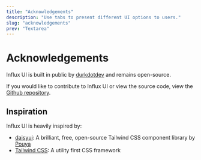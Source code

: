 ```yaml
---
title: "Acknowledgements"
description: "Use tabs to present different UI options to users."
slug: "acknowledgements"
prev: "Textarea"
---
```


# Acknowledgements

Influx UI is built in public by [durkdotdev](https://twitter.com/durkdotdev) and remains open-source.

If you would like to contribute to Influx UI or view the source code, view the [Github repository](https://github.com/durkdotdev/influx-ui).

## Inspiration

Influx UI is heavily inspired by:

- [daisyui](https://daisyui.com/): A brilliant, free, open-source Tailwind CSS component library by [Pouya](https://twitter.com/saadeghi)
- [Tailwind CSS](https://tailwindcss.com): A utility first CSS framework
